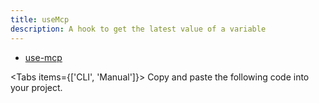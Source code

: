 ```yaml
---
title: useMcp
description: A hook to get the latest value of a variable
---
```


- [use-mcp](https://github.com/modelcontextprotocol/use-mcp)

<Tabs items={['CLI', 'Manual']}>
  <Tab>
    <InstallCLI value='use-mcp' />
  </Tab>
  <Tab>
    Copy and paste the following code into your project.
    <PackageInstall value='npm install use-mcp' />
  </Tab>
</Tabs>
